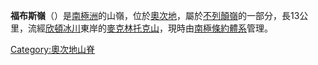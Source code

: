 {{coord|80|9|S|157|30|E|source:GNIS|display=title}}

'''福布斯嶺'''（{{lang-en|Forbes Ridge}}）是[[南極洲|南極洲]]的山嶺，位於[[奧次地|奧次地]]，屬於[[不列顛嶺|不列顛嶺]]的一部分，長13公里，流經[[欣頓冰川|欣頓冰川]]東岸的[[麥克林托克山|麥克林托克山]]，現時由[[南極條約體系|南極條約體系]]管理。

{{DEFAULTSORT:Forbes Ridge}}
[[Category:奧次地山脊|Category:奧次地山脊]]


{{OatesLand-geo-stub}}
